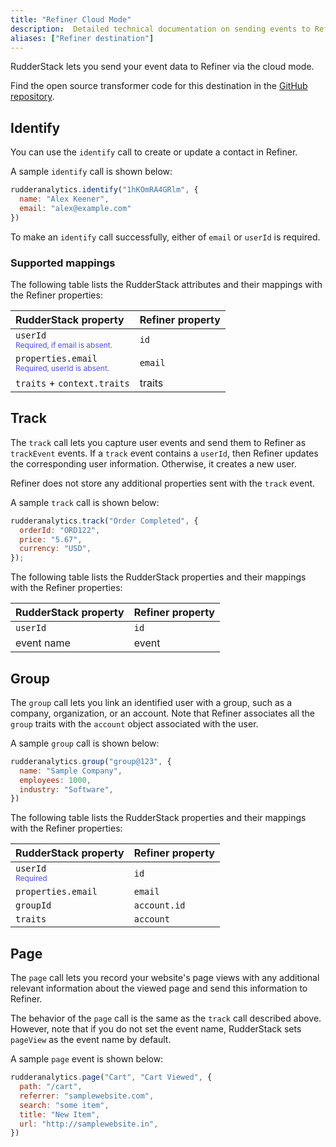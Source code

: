 ```yaml
---
title: "Refiner Cloud Mode"
description:  Detailed technical documentation on sending events to Refiner using the RudderStack cloud mode.
aliases: ["Refiner destination"]
---
```


RudderStack lets you send your event data to Refiner via the <Link to="/destinations/rudderstack-connection-modes/#cloud-mode">cloud mode</Link>.

<div class="infoBlock">
Find the open source transformer code for this destination in the <a href="https://github.com/rudderlabs/rudder-transformer/tree/master/v0/destinations/refiner">GitHub repository</a>.
</div>

## Identify

You can use the <Link to="/event-spec/standard-events/identify">`identify`</Link> call to create or update a contact in Refiner.

A sample `identify` call is shown below:

```javascript
rudderanalytics.identify("1hKOmRA4GRlm", {
  name: "Alex Keener",
  email: "alex@example.com"
})
```

<div class="warningBlock">
To make an <code class="inline-code">identify</code> call successfully, either of <code class="inline-code">email</code> or <code class="inline-code">userId</code> is required.
</div>

### Supported mappings

The following table lists the RudderStack attributes and their mappings with the Refiner properties:

| RudderStack property   | Refiner property  | 
| :-------------| :-----------------| 
| `userId` <br/> <span style="color: #4D4DFF;font-size:12px;">Required, if email is absent.</span> | `id` |
| `properties.email` <br/> <span style="color: #4D4DFF;font-size:12px;">Required, userId is absent.</span> | `email` |
| `traits` + `context.traits` | traits |

## Track

The <Link to="/event-spec/standard-events/track">`track`</Link> call lets you capture user events and send them to Refiner as `trackEvent` events. If a `track` event contains a `userId`, then Refiner updates the corresponding user information. Otherwise, it creates a new user.

<div class="warningBlock">
Refiner does not store any additional properties sent with the <code class="inline-code">track</code> event.
</div>

A sample `track` call is shown below:

```javascript
rudderanalytics.track("Order Completed", {
  orderId: "ORD122",
  price: "5.67",
  currency: "USD",
});
```

The following table lists the RudderStack properties and their mappings with the Refiner properties:

| RudderStack property   | Refiner property  | 
| :-------------| :-----------------| 
| `userId`  | `id` |
| event name | event |

## Group

The <Link to="/event-spec/standard-events/group">`group`</Link> call lets you link an identified user with a group, such as a company, organization, or an account. Note that Refiner associates all the `group` traits with the `account` object associated with the user.

A sample `group` call is shown below:

```javascript
rudderanalytics.group("group@123", {
  name: "Sample Company",
  employees: 1000,
  industry: "Software",
})
```

The following table lists the RudderStack properties and their mappings with the Refiner properties:

| RudderStack property   | Refiner property  | 
| :-------------| :-----------------| 
| `userId` <br/> <span style="color: #4D4DFF;font-size:12px;">Required</span> | `id` |
| `properties.email` | `email` |
| `groupId` | `account.id` |
| `traits` | `account` |

## Page

The <Link to="/event-spec/standard-events/page">`page`</Link> call lets you record your website's page views with any additional relevant information about the viewed page and send this information to Refiner.

<div class="infoBlock">
The behavior of the <code class="inline-code">page</code> call is the same as the <Link to="#track"><code class="inline-code">track</code></Link> call described above. However, note that if you do not set the event name, RudderStack sets <code class="inline-code">pageView</code> as the event name by default.
</div>

A sample `page` event is shown below:

```javascript
rudderanalytics.page("Cart", "Cart Viewed", {
  path: "/cart",
  referrer: "samplewebsite.com",
  search: "some item",
  title: "New Item",
  url: "http://samplewebsite.in",
})
```